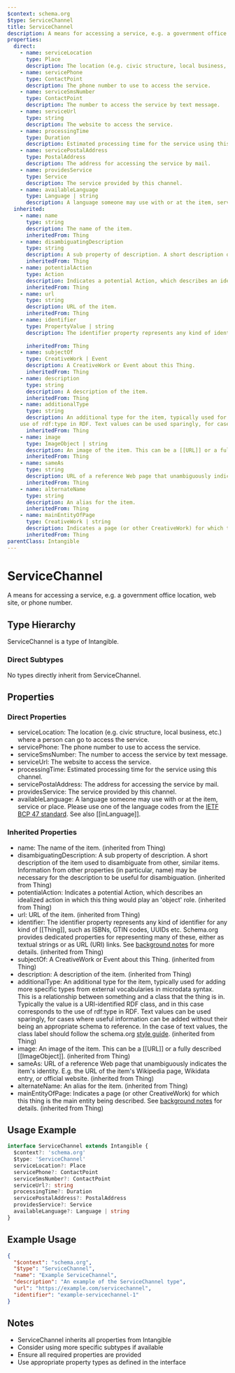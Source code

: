 ```yaml
---
$context: schema.org
$type: ServiceChannel
title: ServiceChannel
description: A means for accessing a service, e.g. a government office location, web site, or phone number.
properties:
  direct:
    - name: serviceLocation
      type: Place
      description: The location (e.g. civic structure, local business, etc.) where a person can go to access the service.
    - name: servicePhone
      type: ContactPoint
      description: The phone number to use to access the service.
    - name: serviceSmsNumber
      type: ContactPoint
      description: The number to access the service by text message.
    - name: serviceUrl
      type: string
      description: The website to access the service.
    - name: processingTime
      type: Duration
      description: Estimated processing time for the service using this channel.
    - name: servicePostalAddress
      type: PostalAddress
      description: The address for accessing the service by mail.
    - name: providesService
      type: Service
      description: The service provided by this channel.
    - name: availableLanguage
      type: Language | string
      description: A language someone may use with or at the item, service or place. Please use one of the language codes from the [IETF BCP 47 standard](http://tools.ietf.org/html/bcp47). See also [[inLanguage]].
  inherited:
    - name: name
      type: string
      description: The name of the item.
      inheritedFrom: Thing
    - name: disambiguatingDescription
      type: string
      description: A sub property of description. A short description of the item used to disambiguate from other, similar items. Information from other properties (in particular, name) may be necessary for the description to be useful for disambiguation.
      inheritedFrom: Thing
    - name: potentialAction
      type: Action
      description: Indicates a potential Action, which describes an idealized action in which this thing would play an 'object' role.
      inheritedFrom: Thing
    - name: url
      type: string
      description: URL of the item.
      inheritedFrom: Thing
    - name: identifier
      type: PropertyValue | string
      description: The identifier property represents any kind of identifier for any kind of [[Thing]], such as ISBNs, GTIN codes, UUIDs etc. Schema.org provides dedicated properties for representing many of these, either as textual strings or as URL (URI) links. See [background notes](/docs/datamodel.html#identifierBg) for more details.
        
      inheritedFrom: Thing
    - name: subjectOf
      type: CreativeWork | Event
      description: A CreativeWork or Event about this Thing.
      inheritedFrom: Thing
    - name: description
      type: string
      description: A description of the item.
      inheritedFrom: Thing
    - name: additionalType
      type: string
      description: An additional type for the item, typically used for adding more specific types from external vocabularies in microdata syntax. This is a relationship between something and a class that the thing is in. Typically the value is a URI-identified RDF class, and in this case corresponds to the
    use of rdf:type in RDF. Text values can be used sparingly, for cases where useful information can be added without their being an appropriate schema to reference. In the case of text values, the class label should follow the schema.org <a href="https://schema.org/docs/styleguide.html">style guide</a>.
      inheritedFrom: Thing
    - name: image
      type: ImageObject | string
      description: An image of the item. This can be a [[URL]] or a fully described [[ImageObject]].
      inheritedFrom: Thing
    - name: sameAs
      type: string
      description: URL of a reference Web page that unambiguously indicates the item's identity. E.g. the URL of the item's Wikipedia page, Wikidata entry, or official website.
      inheritedFrom: Thing
    - name: alternateName
      type: string
      description: An alias for the item.
      inheritedFrom: Thing
    - name: mainEntityOfPage
      type: CreativeWork | string
      description: Indicates a page (or other CreativeWork) for which this thing is the main entity being described. See [background notes](/docs/datamodel.html#mainEntityBackground) for details.
      inheritedFrom: Thing
parentClass: Intangible
---
```

# ServiceChannel

A means for accessing a service, e.g. a government office location, web site, or phone number.

## Type Hierarchy

ServiceChannel is a type of Intangible.

### Direct Subtypes

No types directly inherit from ServiceChannel.

## Properties

### Direct Properties

- serviceLocation: The location (e.g. civic structure, local business, etc.) where a person can go to access the service.
- servicePhone: The phone number to use to access the service.
- serviceSmsNumber: The number to access the service by text message.
- serviceUrl: The website to access the service.
- processingTime: Estimated processing time for the service using this channel.
- servicePostalAddress: The address for accessing the service by mail.
- providesService: The service provided by this channel.
- availableLanguage: A language someone may use with or at the item, service or place. Please use one of the language codes from the [IETF BCP 47 standard](http://tools.ietf.org/html/bcp47). See also [[inLanguage]].

### Inherited Properties

- name: The name of the item. (inherited from Thing)
- disambiguatingDescription: A sub property of description. A short description of the item used to disambiguate from other, similar items. Information from other properties (in particular, name) may be necessary for the description to be useful for disambiguation. (inherited from Thing)
- potentialAction: Indicates a potential Action, which describes an idealized action in which this thing would play an 'object' role. (inherited from Thing)
- url: URL of the item. (inherited from Thing)
- identifier: The identifier property represents any kind of identifier for any kind of [[Thing]], such as ISBNs, GTIN codes, UUIDs etc. Schema.org provides dedicated properties for representing many of these, either as textual strings or as URL (URI) links. See [background notes](/docs/datamodel.html#identifierBg) for more details.
         (inherited from Thing)
- subjectOf: A CreativeWork or Event about this Thing. (inherited from Thing)
- description: A description of the item. (inherited from Thing)
- additionalType: An additional type for the item, typically used for adding more specific types from external vocabularies in microdata syntax. This is a relationship between something and a class that the thing is in. Typically the value is a URI-identified RDF class, and in this case corresponds to the
    use of rdf:type in RDF. Text values can be used sparingly, for cases where useful information can be added without their being an appropriate schema to reference. In the case of text values, the class label should follow the schema.org <a href="https://schema.org/docs/styleguide.html">style guide</a>. (inherited from Thing)
- image: An image of the item. This can be a [[URL]] or a fully described [[ImageObject]]. (inherited from Thing)
- sameAs: URL of a reference Web page that unambiguously indicates the item's identity. E.g. the URL of the item's Wikipedia page, Wikidata entry, or official website. (inherited from Thing)
- alternateName: An alias for the item. (inherited from Thing)
- mainEntityOfPage: Indicates a page (or other CreativeWork) for which this thing is the main entity being described. See [background notes](/docs/datamodel.html#mainEntityBackground) for details. (inherited from Thing)

## Usage Example

```typescript
interface ServiceChannel extends Intangible {
  $context?: 'schema.org'
  $type: 'ServiceChannel'
  serviceLocation?: Place
  servicePhone?: ContactPoint
  serviceSmsNumber?: ContactPoint
  serviceUrl?: string
  processingTime?: Duration
  servicePostalAddress?: PostalAddress
  providesService?: Service
  availableLanguage?: Language | string
}
```

## Example Usage

```json
{
  "$context": "schema.org",
  "$type": "ServiceChannel",
  "name": "Example ServiceChannel",
  "description": "An example of the ServiceChannel type",
  "url": "https://example.com/servicechannel",
  "identifier": "example-servicechannel-1"
}
```

## Notes

- ServiceChannel inherits all properties from Intangible
- Consider using more specific subtypes if available
- Ensure all required properties are provided
- Use appropriate property types as defined in the interface